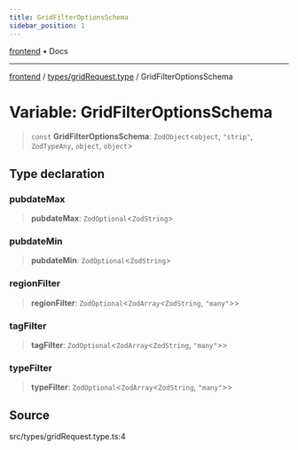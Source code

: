 ```yaml
---
title: GridFilterOptionsSchema
sidebar_position: 1
---
```


[frontend](../../..) • Docs

***

[frontend](../../..) / [types/gridRequest.type](..) / GridFilterOptionsSchema

# Variable: GridFilterOptionsSchema

> `const` **GridFilterOptionsSchema**: `ZodObject`\<`object`, `"strip"`, `ZodTypeAny`, `object`, `object`\>

## Type declaration

### pubdateMax

> **pubdateMax**: `ZodOptional`\<`ZodString`\>

### pubdateMin

> **pubdateMin**: `ZodOptional`\<`ZodString`\>

### regionFilter

> **regionFilter**: `ZodOptional`\<`ZodArray`\<`ZodString`, `"many"`\>\>

### tagFilter

> **tagFilter**: `ZodOptional`\<`ZodArray`\<`ZodString`, `"many"`\>\>

### typeFilter

> **typeFilter**: `ZodOptional`\<`ZodArray`\<`ZodString`, `"many"`\>\>

## Source

src/types/gridRequest.type.ts:4
